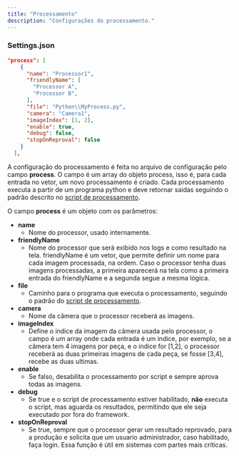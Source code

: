 ```yaml
---
title: "Processamento"
description: "Configurações do processamento."
---
```


### Settings.json

```json
"process": [
    {
      "name": "Processor1",
      "friendlyName": [
        "Processor A",
        "Processor B",
      ],
      "file": "Python\\MyProcess.py",
      "camera": "Camera1",
      "imageIndex": [1, 2],
      "enable": true,
      "debug": false,
      "stopOnReproval": false
    }
  ],
```

A configuração do processamento é feita no arquivo de configuração pelo campo **process**. O campo é um array do objeto process, isso é, para cada entrada no vetor, um novo processamento é criado. Cada processamento executa a partir de um programa python e deve retornar saidas seguindo o padrão descrito no [script de processamento](/settings/process-script).

O campo **process** é um objeto com os parâmetros:

- **name**
  - Nome do processor, usado internamente.
- **friendlyName**
  - Nome do processor que será exibido nos logs e como resultado na tela. friendlyName é um vetor, que permite definir um nome para cada imagem processada, na ordem. Caso o processor tenha duas imagens processadas, a primeira aparecerá na tela como a primeira entrada do friendlyName e a segunda segue a mesma lógica. 
- **file**
  - Caminho para o programa que executa o processamento, seguindo o padrão do [script de processamento](/settings/process-script).
- **camera**
  - Nome da câmera que o processor receberá as imagens.
- **imageIndex**
  - Define o indice da imagem da câmera usada pelo processor, o campo é um array onde cada entrada é um indice, por exemplo, se a câmera tem 4 imagens por peça, e o indice for [1,2], o processor receberá as duas primeiras imagens de cada peça, se fosse [3,4], recebe as duas ultimas.
- **enable**
  - Se falso, desabilita o processamento por script e sempre aprova todas as imagens.
- **debug**
  - Se true e o script de processamento estiver habilitado, **não** executa o script, mas aguarda os resultados, permitindo que ele seja executado por fora do framework.
- **stopOnReproval**
  - Se true, sempre que o processor gerar um resultado reprovado, para a produção e solicita que um usuario administrador, caso habilitado, faça login. Essa função é útil em sistemas com partes mais críticas.